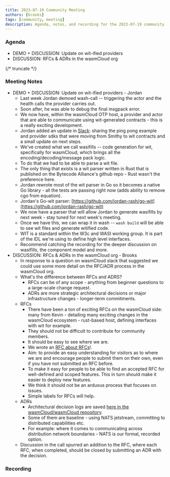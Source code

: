 ```yaml
---
title: 2023-07-19 Community Meeting
authors: [brooks]
tags: [community, meeting]
description: Agenda, notes, and recording for the 2023-07-19 community meeting
---
```



### Agenda

- DEMO + DISCUSSION: Update on wit-ified providers
- DISCUSSION: RFCs & ADRs in the wasmCloud org

{/* truncate */}

### Meeting Notes

- DEMO + DISCUSSION: Update on wit-ified providers - Jordan
  - Last week Jordan demoed wash-call -- triggering the actor and the health calls the provider carries out.
  - Soon after, he was able to debug the final msgpack error.
  - We now have, within the wasmCloud OTP host, a provider and actor that are able to communicate using wit-generated contracts - this is a really exciting development.
  - Jordan added an update in [Slack](https://wasmcloud.slack.com/archives/CS38R7N9Y/p1689614679564239?thread_ts=1689614070.861139&cid=CS38R7N9Y): sharing the ping pong example and provider sdks that were moving from Smithy to wit contracts and a small update on next steps.
  - We've created what we call wasifills -- code generation for wit, specifically for wasmCloud, which brings all the encoding/decoding/message pack logic.
  - To do that we had to be able to parse a wit file.
  - The only thing that exists is a wit parser written in Rust that is published on the Bytecode Alliance's github repo - Rust wasn't the preference here.
  - Jordan rewrote most of the wit parser in Go so it becomes a native Go library - all the tests are passing right now (adds ability to remove cgo from equation).
  - Jordan's Go-wit parser: [https://github.com/jordan-rash/go-wit](https://github.com/jordan-rash/go-wit)
  - We now have a parser that will allow Jordan to generate wasifills by next week - stay tuned for next week's meeting.
  - Once we have this, we can wrap it in wash -- `wash build` will be able to see wit files and generate witified code.
  - WIT is a standard within the W3c and WASI working group. It is part of the IDL we're using to define high level interfaces.
  - Recommend catching the recording for the deeper discussion on wasifills, the component model and more.
- DISCUSSION: RFCs & ADRs in the wasmCloud org - Brooks
  - In response to a question on wasmCloud slack that suggested we could use some more detail on the RFC/ADR process in the wasmCloud org.
  - What's the difference between RFCs and ADRS?
    - RFCs can be of any scope - anything from beginner questions to a large-scale change request.
    - ADRs are more strategic architectural decisions or major infrastructure changes - longer-term commitments.
  - RFCs
    - There have been a ton of exciting RFCs on the wasmCloud side: many from Kevin - detailing many exciting changes in the wasmCloud ecosystem - rust-based host, defining interfaces with wit for example.
    - They should not be difficult to contribute for community members.
    - It should be easy to see where we are.
    - We wrote an [RFC about RFCs](https://github.com/wasmCloud/wasmCloud/issues/381)!.
    - Aim: to provide an easy understanding for visitors as to where we are and encourage people to submit them on their own, even if you have not submitted an RFC before.
    - To make it easy for people to be able to find an accepted RFC for well-defined and scoped features. This in turn should make it easier to deploy new features.
    - We think it should not be an arduous process that focuses on issues.
    - Simple labels for RFCs will help.
  - ADRs
    - Architectural decision logs are saved [here in the wasmCloud/wasmCloud repository](https://github.com/wasmCloud/wasmCloud/tree/main/adr).
    - Some of them are baseline - using NATS jetstream, committing to distributed capabilities etc.
    - For example: where it comes to communicating across distribution network boundaries - NATS is our formal, recorded option.
  - Discussion in the call spurred an addition to the RFC, where each RFC, when completed, should be closed by submitting an ADR with the decision.

### Recording

<YouTube url="https://www.youtube.com/watch?v=oy4qrYTMBFo" />
